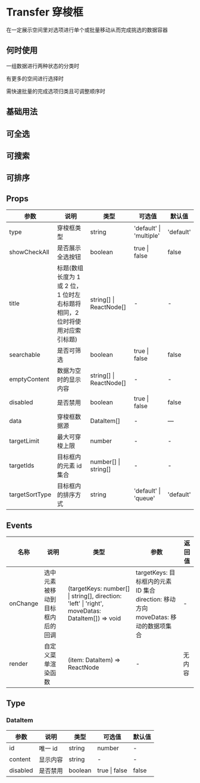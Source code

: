 # Transfer 穿梭框

在一定展示空间里对选项进行单个或批量移动从而完成挑选的数据容器

## 何时使用

一组数据进行两种状态的分类时

有更多的空间进行选择时

需快速批量的完成选项归类且可调整顺序时

## 基础用法


<DemoBase />

## 可全选


<DemoCheck />

## 可搜索


<DemoSearch />

## 可排序


<DemoArea />

## Props

| 参数           | 说明                                                                       | 类型                    | 可选值                  | 默认值    |
| -------------- | -------------------------------------------------------------------------- | ----------------------- | ----------------------- | --------- |
| type           | 穿梭框类型                                                                 | string                  | 'default' \| 'multiple' | 'default' |
| showCheckAll   | 是否展示全选按钮                                                           | boolean                 | true \| false           | false     |
| title          | 标题(数组长度为 1 或 2 位，1 位时左右标题将相同，2 位时将使用对应索引标题) | string[] \| ReactNode[] | -                       | -         |
| searchable     | 是否可筛选                                                                 | boolean                 | true \| false           | false     |
| emptyContent   | 数据为空时的显示内容                                                       | string[] \| ReactNode[] | -                       | -         |
| disabled       | 是否禁用                                                                   | boolean                 | true \| false           | false     |
| data           | 穿梭框数据源                                                               | DataItem[]              | -                       | —         |
| targetLimit    | 最大可穿梭上限                                                             | number                  | -                       | -         |
| targetIds      | 目标框内的元素 id 集合                                                     | number[] \| string[]    | -                       | -         |
| targetSortType | 目标框内的排序方式                                                         | string                  | 'default' \| 'queue'    | 'default' |

## Events

| 名称     | 说明                             | 类型                                                                                            | 参数                                                                                           | 返回值 |
| -------- | -------------------------------- | ----------------------------------------------------------------------------------------------- | ---------------------------------------------------------------------------------------------- | ------ |
| onChange | 选中元素被移动到目标框内后的回调 | (targetKeys: number[] \| string[], direction: 'left' \| 'right', moveDatas: DataItem[]) => void | targetKeys: 目标框内的元素 ID 集合 <br/> direction: 移动方向 <br/> moveDatas: 移动的数据项集合 | -      |
| render   | 自定义菜单渲染函数             | (item: DataItem) => ReactNode      | -                                            | 无内容   | 
## Type

### DataItem

| 参数     | 说明     | 类型                | 可选值        | 默认值 |
| -------- | -------- | ------------------- | ------------- | ------ |
| id       | 唯一 id  | string              | number        | -      |
| content  | 显示内容 | string               | -             | -      |
| disabled | 是否禁用 | boolean             | true \| false | false  |
